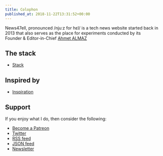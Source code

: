 ```yaml
---
title: Colophon
published_at: 2018-11-22T13:31:52+00:00
---
```


News47ell, pronounced /njuːz for hɛl/ is a tech news website started back in 2013 that also serves as the place for experiments conducted by its Founder & Editor-in-Chief [Ahmet ALMAZ](https://twitter.com/Music47ell)


## The stack

- [Stack](https://github.com/stars/Music47ell/lists/stack)

## Inspired by

- [Inspiration](https://github.com/stars/Music47ell/lists/inspiration)

## Support

If you enjoy what I do, then consider the following:

- [Become a Patreon](https://www.patreon.com/News47ell)
- [Twitter](https://twitter.com/News47ell)
- [RSS feed](https://www.news47ell.com/index.xml)
- [JSON feed](https://www.news47ell.com/index.json)
- [Newsletter](https://eepurl.com/cZAKTj)